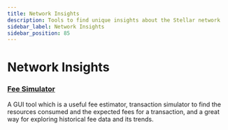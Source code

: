 ```yaml
---
title: Network Insights
description: Tools to find unique insights about the Stellar network
sidebar_label: Network Insights
sidebar_position: 85
---
```


# Network Insights

### [Fee Simulator](https://feesimulator.vercel.app/)

A GUI tool which is a useful fee estimator, transaction simulator to find the resources consumed and the expected fees for a transaction, and a great way for exploring historical fee data and its trends.
